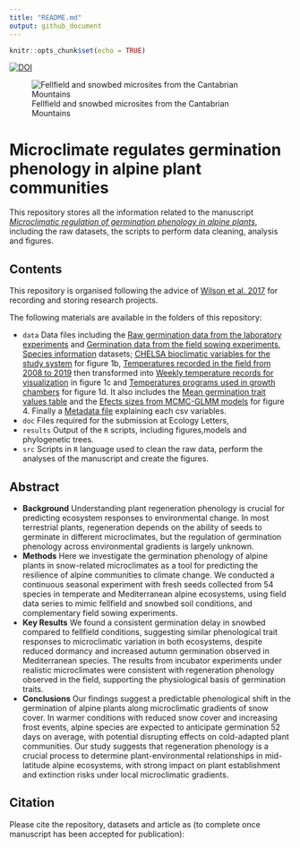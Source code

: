 ```yaml
---
title: "README.md"
output: github_document
---
```


```r
knitr::opts_chunk$set(echo = TRUE)
```

[![DOI](https://zenodo.org/badge/440159075.svg)](https://zenodo.org/doi/10.5281/zenodo.11242675)

![Fellfield and snowbed microsites from the Cantabrian Mountains](microsites.png)

# Microclimate regulates germination phenology in alpine plant communities

This repository stores all the information related to the manuscript [*Microclimatic regulation of germination phenology in alpine plants*](add doi once manuscript is accepted), including the raw datasets, the scripts to perform data cleaning, analysis and figures. 

## Contents

This repository is organised following the advice of [Wilson et al. 2017](https://doi.org/10.1371/journal.pcbi.1005510) for recording and storing research projects.


The following materials are available in the folders of this repository:

* `data` Data files including the 
[Raw germination data from the laboratory experiments](https://github.com/clara-espinosa/Germination_phenology/blob/main/data/clean%20data.csv) and 
[Germination data from the field sowing experiments](https://github.com/clara-espinosa/Germination_phenology/blob/main/data/field_germination.csv), 
[Species information](https://github.com/clara-espinosa/Germination_phenology/blob/main/data/all_info.csv) datasets;  [CHELSA bioclimatic variables for the study system](https://github.com/clara-espinosa/Germination_phenology/blob/main/data/Bioclim_study_area.csv) for figure 1b, 
[Temperatures recorded in the field from 2008 to 2019](https://github.com/clara-espinosa/Germination_phenology/blob/main/data/temp_picos_raw.csv) then  transformed into [Weekly temperature records for visualization](https://github.com/clara-espinosa/Germination_phenology/blob/main/data/weekly_picos_graph.csv) in figure 1c and 
[Temperatures programs used in growth chambers](https://github.com/clara-espinosa/Germination_phenology/blob/main/data/date_temp.csv) for figure 1d.
It also includes the [Mean germination trait values table ](https://github.com/clara-espinosa/Germination_phenology/blob/main/data/meanvalues_graph.csv) and the [Efects sizes from MCMC-GLMM models](https://github.com/clara-espinosa/Germination_phenology/blob/main/data/test_effectsize.csv) for figure 4.
Finally a [Metadata file](https://github.com/clara-espinosa/Germination_phenology/blob/main/data/metadata.csv) explaining each csv variables. 
* `doc` Files required for the submission at Ecology Letters,
* `results` Output of the `R` scripts, including figures,models and phylogenetic trees.
* `src` Scripts in `R` language used to clean the raw data, perform the analyses of the manuscript and create the figures.

## Abstract

* **Background** Understanding plant regeneration phenology is crucial for predicting ecosystem responses to environmental change. In most terrestrial plants, regeneration depends on the ability of seeds to germinate in different microclimates, but the regulation of germination phenology across environmental gradients is largely unknown.   
* **Methods** Here we investigate the germination phenology of alpine plants in snow-related microclimates as a tool for predicting the resilience of alpine communities to climate change. We conducted a continuous seasonal experiment with fresh seeds collected from 54 species in temperate and Mediterranean alpine ecosystems, using field data series to mimic fellfield and snowbed soil conditions, and complementary field sowing experiments.  
* **Key Results** We found a consistent germination delay in snowbed compared to fellfield conditions, suggesting similar phenological trait responses to microclimatic variation in both ecosystems, despite reduced dormancy and increased autumn germination observed in Mediterranean species. The results from incubator experiments under realistic microclimates were consistent with regeneration phenology observed in the field, supporting the physiological basis of germination traits. 
* **Conclusions** Our findings suggest a predictable phenological shift in the germination of alpine plants along microclimatic gradients of snow cover. In warmer conditions with reduced snow cover and increasing frost events, alpine species are expected to anticipate germination 52 days on average, with potential disrupting effects on cold-adapted plant communities. Our study suggests that regeneration phenology is a crucial process to determine plant-environmental relationships in mid-latitude alpine ecosystems, with strong impact on plant establishment and extinction risks under local microclimatic gradients.

## Citation

Please cite the repository, datasets and article as (to complete once manuscript has been accepted for publication): 
